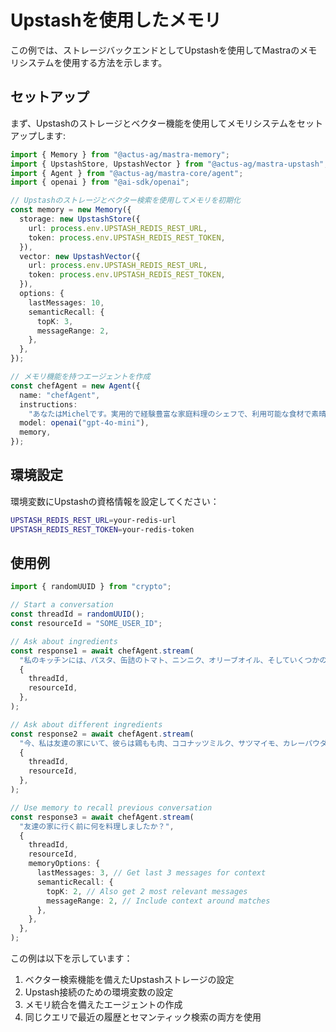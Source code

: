 # Upstashを使用したメモリ

この例では、ストレージバックエンドとしてUpstashを使用してMastraのメモリシステムを使用する方法を示します。

## セットアップ

まず、Upstashのストレージとベクター機能を使用してメモリシステムをセットアップします:

```typescript
import { Memory } from "@actus-ag/mastra-memory";
import { UpstashStore, UpstashVector } from "@actus-ag/mastra-upstash";
import { Agent } from "@actus-ag/mastra-core/agent";
import { openai } from "@ai-sdk/openai";

// Upstashのストレージとベクター検索を使用してメモリを初期化
const memory = new Memory({
  storage: new UpstashStore({
    url: process.env.UPSTASH_REDIS_REST_URL,
    token: process.env.UPSTASH_REDIS_REST_TOKEN,
  }),
  vector: new UpstashVector({
    url: process.env.UPSTASH_REDIS_REST_URL,
    token: process.env.UPSTASH_REDIS_REST_TOKEN,
  }),
  options: {
    lastMessages: 10,
    semanticRecall: {
      topK: 3,
      messageRange: 2,
    },
  },
});

// メモリ機能を持つエージェントを作成
const chefAgent = new Agent({
  name: "chefAgent",
  instructions:
    "あなたはMichelです。実用的で経験豊富な家庭料理のシェフで、利用可能な食材で素晴らしい料理を作る手助けをします。",
  model: openai("gpt-4o-mini"),
  memory,
});
```

## 環境設定

環境変数にUpstashの資格情報を設定してください：

```bash
UPSTASH_REDIS_REST_URL=your-redis-url
UPSTASH_REDIS_REST_TOKEN=your-redis-token
```

## 使用例

```typescript
import { randomUUID } from "crypto";

// Start a conversation
const threadId = randomUUID();
const resourceId = "SOME_USER_ID";

// Ask about ingredients
const response1 = await chefAgent.stream(
  "私のキッチンには、パスタ、缶詰のトマト、ニンニク、オリーブオイル、そしていくつかの乾燥ハーブ（バジルとオレガノ）があります。何が作れますか？",
  {
    threadId,
    resourceId,
  },
);

// Ask about different ingredients
const response2 = await chefAgent.stream(
  "今、私は友達の家にいて、彼らは鶏もも肉、ココナッツミルク、サツマイモ、カレーパウダーを持っています。",
  {
    threadId,
    resourceId,
  },
);

// Use memory to recall previous conversation
const response3 = await chefAgent.stream(
  "友達の家に行く前に何を料理しましたか？",
  {
    threadId,
    resourceId,
    memoryOptions: {
      lastMessages: 3, // Get last 3 messages for context
      semanticRecall: {
        topK: 2, // Also get 2 most relevant messages
        messageRange: 2, // Include context around matches
      },
    },
  },
);
```

この例は以下を示しています：

1. ベクター検索機能を備えたUpstashストレージの設定
2. Upstash接続のための環境変数の設定
3. メモリ統合を備えたエージェントの作成
4. 同じクエリで最近の履歴とセマンティック検索の両方を使用
